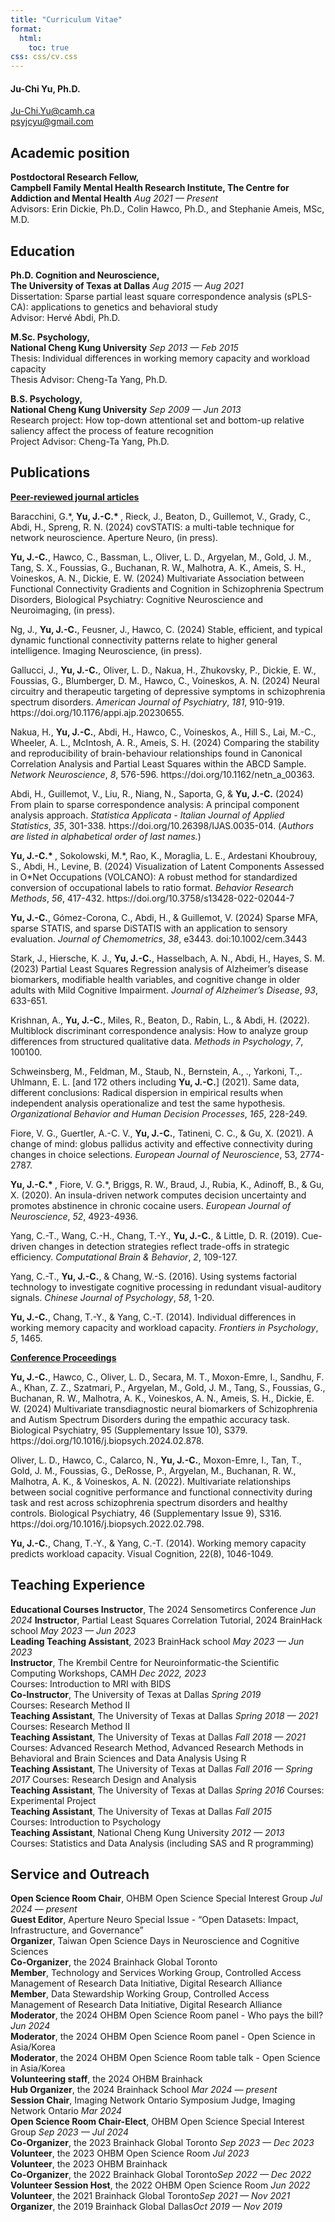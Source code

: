 ```yaml
---
title: "Curriculum Vitae"
format:
  html:
    toc: true
css: css/cv.css
---
```


#### Ju-Chi Yu, Ph.D.

<i class="bi bi-buildings-fill"></i>  [Ju-Chi.Yu@camh.ca](mailto:Ju-Chi.Yu@camh.ca)<br>
<i class="bi bi-envelope"></i> [psyjcyu@gmail.com](mailto: Ju-Chi.Yu@gmail.com)<br>

## **Academic position**

**Postdoctoral Research Fellow,** <br> **Campbell Family Mental Health Research Institute, The Centre for Addiction and Mental Health** [*Aug 2021 --- Present*]{.cvdate}<br>
Advisors: Erin Dickie, Ph.D., Colin Hawco, Ph.D., and Stephanie Ameis, MSc, M.D.

## **Education**

**Ph.D. Cognition and Neuroscience,** <br> **The University of Texas at Dallas** [*Aug 2015 --- Aug 2021*]{.cvdate}<br>
Dissertation: Sparse partial least square correspondence analysis (sPLS-CA): applications to genetics and behavioral study<br>
Advisor: Herv&#233; Abdi, Ph.D.

**M.Sc. Psychology,** <br> **National Cheng Kung University** [*Sep 2013 --- Feb 2015*]{.cvdate}<br>
Thesis: Individual differences in working memory capacity and workload capacity<br>
Thesis Advisor: Cheng-Ta Yang, Ph.D. 

**B.S. Psychology,** <br> **National Cheng Kung University** [*Sep 2009 --- Jun 2013*]{.cvdate}<br>
Research project: How top-down attentional set and bottom-up relative saliency affect the process of feature recognition<br>
Project Advisor: Cheng-Ta Yang, Ph.D.

## **Publications**{style="page-break-before: always"}

<u>**Peer-reviewed journal articles**</u> <br>

Baracchini, G.\*, **Yu, J.-C.\* **, Rieck, J., Beaton, D., Guillemot, V., Grady, C., Abdi, H., Spreng, R. N. (2024) covSTATIS: a multi-table technique for network neuroscience. Aperture Neuro, (in press).

**Yu, J.-C.**, Hawco, C., Bassman, L., Oliver, L. D., Argyelan, M., Gold, J. M., Tang, S. X., Foussias, G., Buchanan, R. W., Malhotra, A. K., Ameis, S. H., Voineskos, A. N., Dickie, E. W. (2024) Multivariate Association between Functional Connectivity Gradients and Cognition in Schizophrenia Spectrum Disorders, Biological Psychiatry: Cognitive Neuroscience and Neuroimaging, (in press).

Ng, J., **Yu, J.-C.**, Feusner, J., Hawco, C. (2024) Stable, efficient, and typical dynamic functional connectivity patterns relate to higher general intelligence. Imaging Neuroscience, (in press).

Gallucci, J., **Yu, J.-C.**, Oliver, L. D., Nakua, H., Zhukovsky, P., Dickie, E. W., Foussias, G., Blumberger, D. M., Hawco, C., Voineskos, A. N. (2024) Neural circuitry and therapeutic targeting of depressive symptoms in schizophrenia spectrum disorders. *American Journal of Psychiatry*, *181*, 910-919. https://doi.org/10.1176/appi.ajp.20230655.

Nakua, H., **Yu, J.-C.**, Abdi, H., Hawco, C., Voineskos, A., Hill S., Lai, M.-C., Wheeler, A. L., McIntosh, A. R., Ameis, S. H. (2024) Comparing the stability and reproducibility of brain-behaviour relationships found in Canonical Correlation Analysis and Partial Least Squares within the ABCD Sample. *Network Neuroscience*, *8*, 576-596. https://doi.org/10.1162/netn_a_00363.

Abdi, H., Guillemot, V., Liu, R., Niang, N., Saporta, G, & **Yu, J.-C.** (2024) From plain to sparse correspondence analysis: A principal component analysis approach. *Statistica Applicata - Italian Journal of Applied Statistics*, *35*, 301-338. https://doi.org/10.26398/IJAS.0035-014. (*Authors are listed in alphabetical order of last names.*)

**Yu, J.-C.\* **, Sokolowski, M.\*, Rao, K., Moraglia, L. E., Ardestani Khoubrouy, S., Abdi, H., Levine, B. (2024) Visualization of Latent Components Assessed in O\*Net Occupations (VOLCANO): A robust method for standardized conversion of occupational labels to ratio format. *Behavior Research Methods*, *56*, 417-432. https://doi.org/10.3758/s13428-022-02044-7

**Yu, J.-C.**, G&#243;mez-Corona, C., Abdi, H., & Guillemot, V. (2024) Sparse MFA, sparse STATIS, and sparse DiSTATIS with an application to sensory evaluation. *Journal of Chemometrics*, *38*, e3443. doi:10.1002/cem.3443

Stark, J., Hiersche, K. J., **Yu, J.-C.**, Hasselbach, A. N., Abdi, H., Hayes, S. M. (2023) Partial Least Squares Regression analysis of Alzheimer's disease biomarkers, modifiable health variables, and cognitive change in older adults with Mild Cognitive Impairment. *Journal of Alzheimer's Disease*, *93*, 633-651.

Krishnan, A., **Yu, J.-C.**, Miles, R., Beaton, D., Rabin, L., & Abdi, H. (2022). Multiblock discriminant correspondence analysis: How to analyze group differences from structured qualitative data. *Methods in Psychology*, *7*, 100100.

Schweinsberg, M., Feldman, M., Staub, N., Bernstein, A., ., Yarkoni, T.,. Uhlmann, E. L. [and 172 others including **Yu, J.-C.**] (2021). Same data, different conclusions: Radical dispersion in empirical results when independent analysis operationalize and test the same hypothesis. *Organizational Behavior and Human Decision Processes*, *165*, 228-249.

Fiore, V. G., Guertler, A.-C. V., **Yu, J.-C.**, Tatineni, C. C., & Gu, X. (2021). A change of mind: globus pallidus activity and effective connectivity during changes in choice selections. *European Journal of Neuroscience*, 53, 2774-2787.

**Yu, J.-C.\* **, Fiore, V. G.\*, Briggs, R. W., Braud, J., Rubia, K., Adinoff, B., & Gu, X. (2020). An insula-driven network computes decision uncertainty and promotes abstinence in chronic cocaine users. *European Journal of Neuroscience*, *52*, 4923-4936. 

Yang, C.-T., Wang, C.-H., Chang, T.-Y., **Yu, J.-C.**, & Little, D. R. (2019). Cue-driven changes in detection strategies reflect trade-offs in strategic efficiency. *Computational Brain & Behavior*, *2*, 109-127.

Yang, C.-T., **Yu, J.-C.**, & Chang, W.-S. (2016). Using systems factorial technology to investigate cognitive processing in redundant visual-auditory signals. *Chinese Journal of Psychology*, *58*, 1-20.

**Yu, J.-C.**, Chang, T.-Y., & Yang, C.-T. (2014). Individual differences in working memory capacity and workload capacity. *Frontiers in Psychology*, *5*, 1465.

<u>**Conference Proceedings**</u><br>

**Yu, J.-C.**, Hawco, C., Oliver, L. D., Secara, M. T., Moxon-Emre, I., Sandhu, F. A., Khan, Z. Z., Szatmari, P., Argyelan, M., Gold, J. M., Tang, S., Foussias, G., Buchanan, R. W., Malhotra, A. K., Voineskos, A. N., Ameis, S. H., Dickie, E. W. (2024) Multivariate transdiagnostic neural biomarkers of Schizophrenia and Autism Spectrum Disorders during the empathic accuracy task. Biological Psychiatry, 95 (Supplementary Issue 10), S379. https://doi.org/10.1016/j.biopsych.2024.02.878.

Oliver, L. D., Hawco, C., Calarco, N., **Yu, J.-C.**, Moxon-Emre, I., Tan, T., Gold, J. M., Foussias, G., DeRosse, P., Argyelan, M., Buchanan, R. W., Malhotra, A. K., & Voineskos, A. N. (2022). Multivariate relationships between social cognitive performance and functional connectivity during task and rest across schizophrenia spectrum disorders and healthy controls. Biological Psychiatry, 46 (Supplementary Issue 9), S316. https://doi.org/10.1016/j.biopsych.2022.02.798.

**Yu, J.-C.**, Chang, T.-Y., & Yang, C.-T. (2014). Working memory capacity predicts workload capacity. Visual Cognition, 22(8), 1046-1049.


## **Teaching Experience**{style="page-break-before: always"}

**Educational Courses Instructor**, The 2024 Sensometircs Conference [*Jun 2024*]{.cvdate}
**Instructor**, Partial Least Squares Correlation Tutorial, 2024 BrainHack school [*May 2023 --- Jun 2023*]{.cvdate}<br>
**Leading Teaching Assistant**, 2023 BrainHack school [*May 2023 --- Jun 2023*]{.cvdate}<br>
**Instructor**, The Krembil Centre for Neuroinformatic-the Scientific Computing Workshops, CAMH [*Dec 2022, 2023*]{.cvdate}			
Courses: Introduction to MRI with BIDS<br>
**Co-Instructor**, The University of Texas at Dallas [*Spring 2019*]{.cvdate}				
Courses: Research Method II<br>
**Teaching Assistant**, The University of Texas at Dallas [*Spring 2018 --- 2021*]{.cvdate}				
Courses: Research Method II<br>
**Teaching Assistant**, The University of Texas at Dallas [*Fall 2018 --- 2021*]{.cvdate}				
Courses: Advanced Research Method,
Advanced Research Methods in Behavioral and Brain Sciences and Data Analysis Using R<br>
**Teaching Assistant**, The University of Texas at Dallas [*Fall 2016 --- Spring 2017*]{.cvdate}
Courses: Research Design and Analysis<br>
**Teaching Assistant**, The University of Texas at Dallas [*Spring 2016*]{.cvdate}
Courses: Experimental Project<br>
**Teaching Assistant**, The University of Texas at Dallas [*Fall 2015*]{.cvdate}			
Courses: Introduction to Psychology<br>
**Teaching Assistant**, National Cheng Kung University [*2012 --- 2013*]{.cvdate}				
Courses: Statistics and Data Analysis (including SAS and R programming)

## **Service and Outreach**

**Open Science Room Chair**, OHBM Open Science Special Interest Group [*Jul 2024 --- present*]{.cvdate}<br>	
**Guest Editor**, Aperture Neuro Special Issue - "Open Datasets: Impact, Infrastructure, and Governance"<br>
**Organizer**, Taiwan Open Science Days in Neuroscience and Cognitive Sciences<br>
**Co-Organizer**, the 2024 Brainhack Global Toronto<br>
**Member**, Technology and Services Working Group, Controlled Access Management of Research Data Initiative, Digital Research Alliance<br>
**Member**, Data Stewardship Working Group, Controlled Access Management of Research Data Initiative, Digital Research Alliance<br>
**Moderator**, the 2024 OHBM Open Science Room panel - Who pays the bill? [*Jun 2024*]{.cvdate}<br>
**Moderator**, the 2024 OHBM Open Science Room panel - Open Science in Asia/Korea<br>
**Moderator**, the 2024 OHBM Open Science Room table talk - Open Science in Asia/Korea<br>
**Volunteering staff**, the 2024 OHBM Brainhack<br>
**Hub Organizer**, the 2024 Brainhack School [*Mar 2024 --- present*]{.cvdate}<br>
**Session Chair**, Imaging Network Ontario Symposium Judge, Imaging Network Ontario [*Mar 2024*]{.cvdate}<br>
**Open Science Room Chair-Elect**, OHBM Open Science Special Interest Group [*Sep 2023 --- Jul 2024*]{.cvdate}<br>
**Co-Organizer**, the 2023 Brainhack Global Toronto [*Sep 2023 --- Dec 2023*]{.cvdate}<br>
**Volunteer**, the 2023 OHBM Open Science Room [*Jul 2023*]{.cvdate}		
**Volunteer**, the 2023 OHBM Brainhack <br>
**Co-Organizer**, the 2022 Brainhack Global Toronto[*Sep 2022 --- Dec 2022*]{.cvdate}<br>
**Volunteer Session Host**, the 2022 OHBM Open Science Room [*Jun 2022*]{.cvdate}<br>
**Volunteer**, the 2021 Brainhack Global Toronto[*Sep 2021 --- Nov 2021*]{.cvdate}<br>
**Organizer**, the 2019 Brainhack Global Dallas[*Oct 2019 --- Nov 2019*]{.cvdate}<br>
